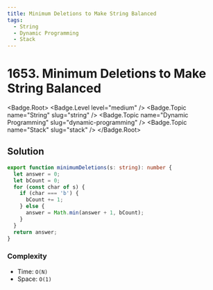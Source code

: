 ```yaml
---
title: Minimum Deletions to Make String Balanced
tags:
  - String
  - Dynamic Programming
  - Stack
---
```


# 1653. Minimum Deletions to Make String Balanced

<Badge.Root>
  <Badge.Level level="medium" />
  <Badge.Topic name="String" slug="string" />
  <Badge.Topic name="Dynamic Programming" slug="dynamic-programming" />
  <Badge.Topic name="Stack" slug="stack" />
</Badge.Root>

## Solution

```typescript filename="solution.ts" copy
export function minimumDeletions(s: string): number {
  let answer = 0;
  let bCount = 0;
  for (const char of s) {
    if (char === 'b') {
      bCount += 1;
    } else {
      answer = Math.min(answer + 1, bCount);
    }
  }
  return answer;
}
```

### Complexity

- Time: `O(N)`
- Space: `O(1)`

<ProblemLink
  codingSite="leetcode"
  href="https://leetcode.com/problems/minimum-deletions-to-make-string-balanced/"
  title="Minimum Deletions to Make String Balanced"
/>

